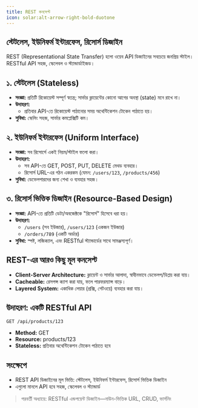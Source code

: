 ```yaml
---
title: REST কনসেপ্ট
icon: solar:alt-arrow-right-bold-duotone
---
```


## স্টেটলেস, ইউনিফর্ম ইন্টারফেস, রিসোর্স ডিজাইন

REST (Representational State Transfer) হলো ওয়েব API ডিজাইনের সবচেয়ে জনপ্রিয় স্টাইল। RESTful API সহজ, স্কেলেবল ও স্ট্যান্ডার্ডাইজড।

## ১. স্টেটলেস (Stateless)
- **সংজ্ঞা:** প্রতিটি রিকোয়েস্ট সম্পূর্ণ স্বতন্ত্র; সার্ভার ক্লায়েন্টের কোনো আগের অবস্থা (state) মনে রাখে না।
- **উদাহরণ:**
  - প্রতিবার API-তে রিকোয়েস্ট পাঠানোর সময় অথেন্টিকেশন টোকেন পাঠাতে হয়।
- **সুবিধা:** স্কেলিং সহজ, সার্ভার কমপ্লেক্সিটি কম।

## ২. ইউনিফর্ম ইন্টারফেস (Uniform Interface)
- **সংজ্ঞা:** সব রিসোর্সে একই নিয়ম/স্টাইল ফলো করা।
- **উদাহরণ:**
  - সব API-তে GET, POST, PUT, DELETE মেথড ব্যবহার।
  - রিসোর্স URL-এর গঠন একরকম (যেমন: `/users/123`, `/products/456`)
- **সুবিধা:** ডেভেলপারদের জন্য শেখা ও ব্যবহার সহজ।

## ৩. রিসোর্স ভিত্তিক ডিজাইন (Resource-Based Design)
- **সংজ্ঞা:** API-তে প্রতিটি ডেটা/অবজেক্টকে "রিসোর্স" হিসেবে ধরা হয়।
- **উদাহরণ:**
  - `/users` (সব ইউজার), `/users/123` (একজন ইউজার)
  - `/orders/789` (একটি অর্ডার)
- **সুবিধা:** স্পষ্ট, লজিক্যাল, এবং RESTful স্ট্যান্ডার্ডের সাথে সামঞ্জস্যপূর্ণ।

## REST-এর আরও কিছু মূল কনসেপ্ট
- **Client-Server Architecture:** ক্লায়েন্ট ও সার্ভার আলাদা, স্বাধীনভাবে ডেভেলপ/ডিপ্লয় করা যায়।
- **Cacheable:** রেসপন্স ক্যাশ করা যায়, ফলে পারফরম্যান্স বাড়ে।
- **Layered System:** একাধিক লেয়ার (প্রক্সি, গেটওয়ে) ব্যবহার করা যায়।

## উদাহরণ: একটি RESTful API
```
GET /api/products/123
```
- **Method:** GET
- **Resource:** products/123
- **Stateless:** প্রতিবার অথেন্টিকেশন টোকেন পাঠাতে হবে

## সংক্ষেপে
- REST API ডিজাইনের মূল ভিত্তি: স্টেটলেস, ইউনিফর্ম ইন্টারফেস, রিসোর্স ভিত্তিক ডিজাইন
- এগুলো মানলে API হবে সহজ, স্কেলেবল ও স্ট্যান্ডার্ড

> পরবর্তী অধ্যায়ে: RESTful এন্ডপয়েন্ট ডিজাইন—নাউন-ভিত্তিক URL, CRUD, ভার্সনিং
